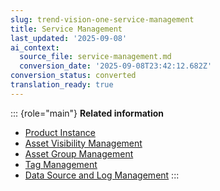 ```yaml
---
slug: trend-vision-one-service-management
title: Service Management
last_updated: '2025-09-08'
ai_context:
  source_file: service-management.md
  conversion_date: '2025-09-08T23:42:12.682Z'
conversion_status: converted
translation_ready: true
---
```


::: {role="main"}
**Related information**

- [Product Instance](product-instance.md "Manage, access, and locate all your Trend Micro offerings.")
- [Asset Visibility Management](asset-visibility-management.md "Organize data and Trend Vision One app assets based on your organizational structure to apply for different visibility and management purposes.")
- [Asset Group Management](asset-group-management.md "Create asset groups and define the structure of your organization.")
- [Tag Management](tag-management.md "View and manage the tags your organization uses throughout Trend Vision One.")
- [Data Source and Log Management](data-source-log-management-2.md "Manage and monitor connected Trend and third-party data sources that supply data to Cyber Risk Exposure Management and Agentic SIEM & XDR.")
:::
